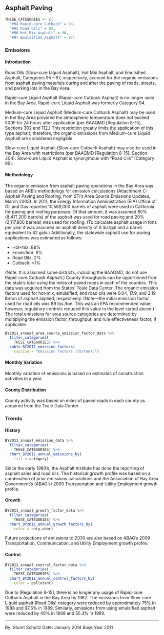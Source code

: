 ## Asphalt Paving {#petprod-asphalt-pave}

```r
THESE_CATEGORIES <- c(
  "#94 Rapid-cure Cutback" = 94,
  "#95 Road Oils" = 95,
  "#96 Hot Mix Asphalt" = 96,
  "#97 Emulsified Asphalt" = 97)
```

### Emissions

#### Introduction {-}

Road Oils (Slow-cure Liquid Asphalt), Hot Mix Asphalt, and Emulsified Asphalt, Categories 95 – 97, respectively, account for the organic emissions from asphalt paving materials during and after the paving of roads, streets, and parking lots in the Bay Area.

Rapid-cure Liquid Asphalt (Rapid-cure Cutback Asphalt) is no longer used in the Bay Area. Rapid-cure Liquid Asphalt was formerly Category 94.

Medium-cure Liquid Asphalt (Medium-cure Cutback Asphalt) may be used in the Bay Area provided the atmospheric temperature does not exceed 500F for 24 hours after application (per BAAQMD [Regulation 8-15], Sections 302 and 112.) This restriction greatly limits the application of this type asphalt; therefore, the organic emissions from Medium-cure Liquid Asphalt are considered negligible.

Slow-cure Liquid Asphalt (Slow-cure Cutback Asphalt) may also be used in the Bay Area with restrictions (per BAAQMD [Regulation 8-15], Section 304). Slow-cure Liquid Asphalt is synonymous with “Road Oils” (Category 95).

#### Methodology {- #petprod-asphalt-pave-methodology}

The organic emission from asphalt paving operations in the Bay Area was based on ARB’s methodology for emission calculations (Attachment C: Asphalt Paving and Roofing, from STI’s Area Source Emissions Updates, March 2003). In 2011, the Energy Information Administration (EIA) Office of Oil and Gas reported 10,589,000 barrels of asphalt were used in California for paving and roofing purposes. Of that amount, it was assumed 80% (8,471,200 barrels) of the asphalt was used for road paving and 20% (2,117,800 barrels) was used for roofing. (To calculate asphalt usage in tons per year it was assumed an asphalt density of 8 lbs/gal and a barrel equivalent to 42 gals.) Additionally, the statewide asphalt use for paving applications was estimated as follows:

- Hot-mix: 88% 
- Emulsified: 9% 
- Road Oils: 2% 
- Cutback: <1%

(Note: It is assumed some districts, including the BAAQMD, do not use Rapid-cure Cutback Asphalt.) County throughputs can be apportioned from the state’s total using the miles of paved roads in each of the counties. This data was acquired from the States’ Teale Data Center. The organic emission factors used for hot-mix, emulsified, and road oils were 0.04, 17.9, and 2.19 lb/ton of asphalt applied, respectively. (Note—the initial emission factor used for road oils was 88 lbs./ton. This was an EPA recommended value; however, regulatory controls reduced this value to the level stated above.) The total emissions for area source categories are determined by multiplying the emission factor, throughput, and rule effectiveness factor, if applicable.

```r
BY2011_annual_area_source_emission_factor_data %>%
  filter_categories(
    THESE_CATEGORIES) %>%
  kable_BY2011_emission_factors(
    caption = "Emission factors (lb/ton).")
```

#### Monthly Variation {-}

Monthly variation of emissions is based on estimates of construction activities in a year.

#### County Distribution {-}

County activity was based on miles of paved roads in each county as acquired from the Teale Data Center.

### Trends

#### History {-}

```r
BY2011_annual_emission_data %>%
  filter_categories(
    THESE_CATEGORIES) %>%
  chart_BY2011_annual_emissions_by(
    fill = category)
```

Since the early 1980’s, the Asphalt Institute has done the reporting of asphalt sales and road oils. The historical growth profile was based on a combination of prior emissions calculations and the Association of Bay Area Government’s (ABAG’s) 2009 Transportation and Utility Employment growth profile.

#### Growth {-}

```r
BY2011_annual_growth_factor_data %>%
  filter_categories(
    THESE_CATEGORIES) %>%
  chart_BY2011_annual_growth_factors_by(
    color = cnty_abbr)
```

Future projections of emissions to 2030 are also based on ABAG’s 2009 Transportation, Communication, and Utility Employment growth profile.

#### Control {-}

```r
BY2011_annual_control_factor_data %>%
  filter_categories(
    THESE_CATEGORIES) %>%
  chart_BY2011_annual_control_factors_by(
    color = pollutant)
```

Due to [Regulation 8-15], there is no longer any usage of Rapid-cure Cutback Asphalt in the Bay Area by 1982. The emissions from Slow-cure Liquid asphalt (Road Oils) category were reduced by approximately 75% in 1988 and 97.5% in 1989. Similarly, emissions from using emulsified asphalt were reduced by 49% in 1988 and 55.3% in 1989.

***

By: Stuart Schultz 
Date: January 2014 
Base Year 2011

